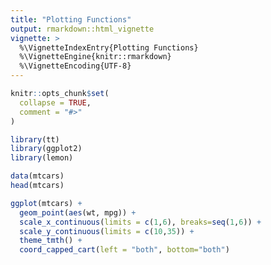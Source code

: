 ```yaml
---
title: "Plotting Functions"
output: rmarkdown::html_vignette
vignette: >
  %\VignetteIndexEntry{Plotting Functions}
  %\VignetteEngine{knitr::rmarkdown}
  %\VignetteEncoding{UTF-8}
---
```


```r
knitr::opts_chunk$set(
  collapse = TRUE,
  comment = "#>"
)
```

```r
library(tt)
library(ggplot2)
library(lemon)
```

```r
data(mtcars)
head(mtcars)
```

```r
ggplot(mtcars) +
  geom_point(aes(wt, mpg)) +
  scale_x_continuous(limits = c(1,6), breaks=seq(1,6)) + 
  scale_y_continuous(limits = c(10,35)) + 
  theme_tmth() + 
  coord_capped_cart(left = "both", bottom="both")
```
